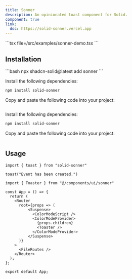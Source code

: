 ```yaml
---
title: Sonner
description: An opinionated toast component for Solid.
component: true
link:
  doc: https://solid-sonner.vercel.app
---
```



<ComponentPreview name="sonner-demo" client:only="solid-js">
<Fragment slot="code">
```tsx file=<rootDir>/src/examples/sonner-demo.tsx
```
</Fragment>
</ComponentPreview>

## Installation

<ComponentInstallation client:only="solid-js">

<Fragment slot="cli">
```bash
npx shadcn-solid@latest add sonner
```
</Fragment>

<Step slot="tw">

<StepItem>Install the following dependencies:</StepItem>
```bash
npm install solid-sonner
```

<StepItem>Copy and paste the following code into your project:</StepItem>
```tsx file=<rootDir>/node_modules/@repo/tailwindcss/ui/sonner.tsx
```

</Step>

<Step slot="uno">

<StepItem>Install the following dependencies:</StepItem>
```bash
npm install solid-sonner
```

<StepItem>Copy and paste the following code into your project:</StepItem>
```tsx file=<rootDir>/node_modules/@repo/unocss/ui/sonner.tsx
```

</Step>

</ComponentInstallation>

## Usage

```tsx
import { toast } from "solid-sonner"
```

```tsx
toast("Event has been created.")
```

```tsx title="src/main.tsx" {1,11}
import { Toaster } from "@/components/ui/sonner"
 
const App = () => {
  return (
    <Router
      root={props => (
          <Suspense>
            <ColorModeScript />
            <ColorModeProvider>
              {props.children}
              <Toaster />
            </ColorModeProvider>
          </Suspense>
      )}
    >
      <FileRoutes />
    </Router>
  );
};
 
export default App;
```
